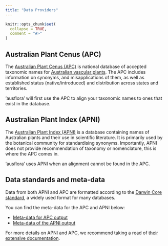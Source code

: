 ```yaml
---
title: "Data Providers"
---
```


```r
knitr::opts_chunk$set(
  collapse = TRUE,
  comment = "#>"
)
```

## Australian Plant Cenus (APC)

The [Australian Plant Cenus (APC)](https://biodiversity.org.au/nsl/services/search/taxonomy) is national database of accepted taxonomic names for [Australian vascular plants](https://bie.ala.org.au/species/NZOR-6-33408). The APC includes information on synonyms, and misapplications of them, as well as established status (native/introduced) and distribution across states and territories. 

'ausflora' will first use the APC to align your taxonomic names to ones that exist in the database.

## Australian Plant Index (APNI)

The [Australian Plant Index (APNI)](https://www.anbg.gov.au/apni/) is a database containing names of Australian plants and their use in scientific literature. It is primarily used by the botanical community for standardising synonyms. Importantly, APNI does not provide recommendation of taxonomy or nomenclature, this is where the APC comes in. 

'ausflora' uses APNI when an alignment cannot be found in the APC.

## Data standards and meta-data
Data from both APNI and APC are formatted according to the [Darwin Core standard](https://dwc.tdwg.org/terms/), a widely used format for many databases. 

You can find the meta-data for the APC and APNI below: 

- [Meta-data for APC output](https://ibis-cloud.atlassian.net/wiki/spaces/NP/pages/1154383943/NSL+Taxon+export+format)
- [Meta-data  of the APNI output](https://ibis-cloud.atlassian.net/wiki/spaces/NP/pages/1154383919/NSL+Name+export+format)


For more details on APNI and APC, we recommend taking a read of [their extensive documentation](https://ibis-cloud.atlassian.net/wiki/spaces/NP/pages/1380483087/NSL+API+Documentation#1.-Introduction).



